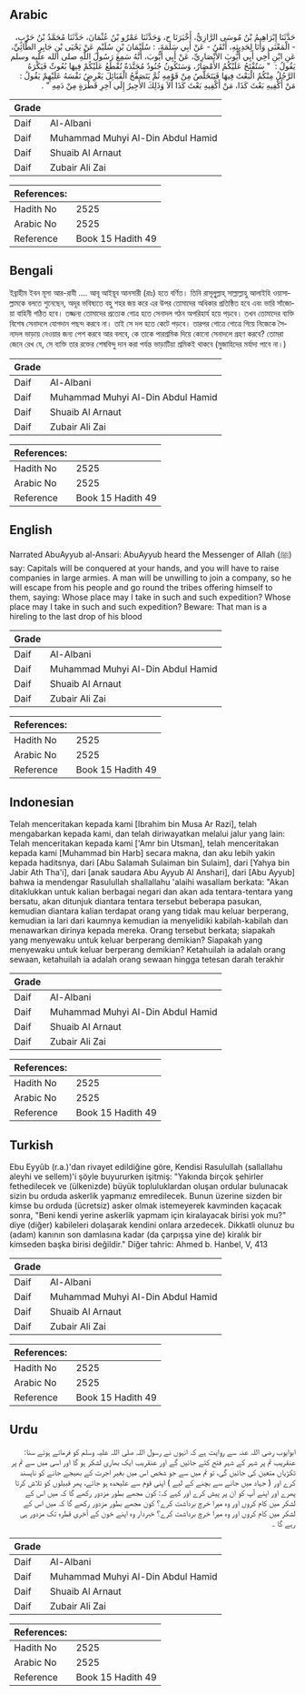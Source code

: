 ## Arabic


<div dir="rtl" lang="ar" style={{fontSize:'larger',backgroundColor:'#f8f9fa',padding:20}}>
حَدَّثَنَا إِبْرَاهِيمُ بْنُ مُوسَى الرَّازِيُّ، أَخْبَرَنَا ح، وَحَدَّثَنَا عَمْرُو بْنُ عُثْمَانَ، حَدَّثَنَا مُحَمَّدُ بْنُ حَرْبٍ، - الْمَعْنَى وَأَنَا لِحَدِيثِهِ، أَتْقَنُ - عَنْ أَبِي سَلَمَةَ، ‏:‏ سُلَيْمَانَ بْنِ سُلَيْمٍ عَنْ يَحْيَى بْنِ جَابِرٍ الطَّائِيِّ، عَنِ ابْنِ أَخِي أَبِي أَيُّوبَ الأَنْصَارِيِّ، عَنْ أَبِي أَيُّوبَ، أَنَّهُ سَمِعَ رَسُولَ اللَّهِ صلى الله عليه وسلم يَقُولُ ‏:‏ ‏ "‏ سَتُفْتَحُ عَلَيْكُمُ الأَمْصَارُ، وَسَتَكُونُ جُنُودٌ مُجَنَّدَةٌ تُقْطَعُ عَلَيْكُمْ فِيهَا بُعُوثٌ فَيَكْرَهُ الرَّجُلُ مِنْكُمُ الْبَعْثَ فِيهَا فَيَتَخَلَّصُ مِنْ قَوْمِهِ ثُمَّ يَتَصَفَّحُ الْقَبَائِلَ يَعْرِضُ نَفْسَهُ عَلَيْهِمْ يَقُولُ ‏:‏ مَنْ أَكْفِيهِ بَعْثَ كَذَا، مَنْ أَكْفِيهِ بَعْثَ كَذَا أَلاَ وَذَلِكَ الأَجِيرُ إِلَى آخِرِ قَطْرَةٍ مِنْ دَمِهِ ‏"‏ ‏.‏
</div>
<div style={{backgroundColor:'#f8f9fa',padding:20, marginBottom: 10}}><table> <thead> <tr> <th>Grade</th> <th></th> </tr> </thead> <tbody> <tr><td>Daif</td><td>Al-Albani</td></tr><tr><td>Daif</td><td>Muhammad Muhyi Al-Din Abdul Hamid</td></tr><tr><td>Daif</td><td>Shuaib Al Arnaut</td></tr><tr><td>Daif</td><td>Zubair Ali Zai</td></tr></tbody></table><table> <thead> <tr> <th>References:</th> <th></th> </tr> </thead> <tbody><tr><td>Hadith No</td><td>2525</td></tr><tr><td>Arabic No</td><td>2525</td></tr><tr><td>Reference</td><td>Book 15 Hadith 49</td></tr></tbody></table></div>

## Bengali


<div dir="ltr" lang="bn" style={{fontSize:'larger',backgroundColor:'#f8f9fa',padding:20}}>
ইব্রাহীম ইবন মূসা আর-রাযী .... আবূ আইয়ূব আনসারী (রাঃ) হতে বর্ণিত। তিনি রাসূলূৃল্লাহ্ সাল্লাল্লাহু আলাইহি ওয়াসাল্লামকে বলতে শুনেছেন, অদূর ভবিষ্যতে বহু শহর জয় করে এর উপর তোমাদের অধিকার প্রতিষ্ঠিত হবে এবং ভারি সাঁজোয়া বাহিনী গঠিত হবে। তজ্জন্য তোমাদের প্রত্যেক গোত্র হতে সেনাদল গঠন অপরিহার্য হয়ে পড়বে। তখন তোমাদের ব্যক্তি বিশেষ সেনাদলে যোগদান পছন্দ করবে না। তাই সে দল হতে কেটে পড়বে। তারপর গোত্রে গোত্রে গিয়ে নিজেকে সৈন্যদল ভাড়ায় নেওয়ার জন্য পেশ করবে আর বলবে, কে তাকে পারশ্রমিক দিয়ে কোনো সেনাদলে গ্রহণ করবে? তোমরা জেনে রেখ যে, সে ব্যক্তি তার রক্তের শেষবিন্দু দান করা পর্যন্ত ভাড়াটিয়া শ্রমিকই থাকবে (মুজাহিদের মর্যাদা পাবে না।)
</div>
<div style={{backgroundColor:'#f8f9fa',padding:20, marginBottom: 10}}><table> <thead> <tr> <th>Grade</th> <th></th> </tr> </thead> <tbody> <tr><td>Daif</td><td>Al-Albani</td></tr><tr><td>Daif</td><td>Muhammad Muhyi Al-Din Abdul Hamid</td></tr><tr><td>Daif</td><td>Shuaib Al Arnaut</td></tr><tr><td>Daif</td><td>Zubair Ali Zai</td></tr></tbody></table><table> <thead> <tr> <th>References:</th> <th></th> </tr> </thead> <tbody><tr><td>Hadith No</td><td>2525</td></tr><tr><td>Arabic No</td><td>2525</td></tr><tr><td>Reference</td><td>Book 15 Hadith 49</td></tr></tbody></table></div>

## English


<div dir="ltr" lang="en" style={{fontSize:'larger',backgroundColor:'#f8f9fa',padding:20}}>
Narrated AbuAyyub al-Ansari: AbuAyyub heard the Messenger of Allah (ﷺ) say: Capitals will be conquered at your hands, and you will have to raise companies in large armies. A man will be unwilling to join a company, so he will escape from his people and go round the tribes offering himself to them, saying: Whose place may I take in such and such expedition? Whose place may I take in such and such expedition? Beware: That man is a hireling to the last drop of his blood
</div>
<div style={{backgroundColor:'#f8f9fa',padding:20, marginBottom: 10}}><table> <thead> <tr> <th>Grade</th> <th></th> </tr> </thead> <tbody> <tr><td>Daif</td><td>Al-Albani</td></tr><tr><td>Daif</td><td>Muhammad Muhyi Al-Din Abdul Hamid</td></tr><tr><td>Daif</td><td>Shuaib Al Arnaut</td></tr><tr><td>Daif</td><td>Zubair Ali Zai</td></tr></tbody></table><table> <thead> <tr> <th>References:</th> <th></th> </tr> </thead> <tbody><tr><td>Hadith No</td><td>2525</td></tr><tr><td>Arabic No</td><td>2525</td></tr><tr><td>Reference</td><td>Book 15 Hadith 49</td></tr></tbody></table></div>

## Indonesian


<div dir="ltr" lang="id" style={{fontSize:'larger',backgroundColor:'#f8f9fa',padding:20}}>
Telah menceritakan kepada kami [Ibrahim bin Musa Ar Razi], telah mengabarkan kepada kami, dan telah diriwayatkan melalui jalur yang lain: Telah menceritakan kepada kami ['Amr bin Utsman], telah menceritakan kepada kami [Muhammad bin Harb] secara makna, dan aku lebih yakin kepada haditsnya, dari [Abu Salamah Sulaiman bin Sulaim], dari [Yahya bin Jabir Ath Tha'i], dari [anak saudara Abu Ayyub Al Anshari], dari [Abu Ayyub] bahwa ia mendengar Rasulullah shallallahu 'alaihi wasallam berkata: "Akan ditaklukkan untuk kalian berbagai negari dan akan ada tentara-tentara yang bersatu, akan ditunjuk diantara tentara tersebut beberapa pasukan, kemudian diantara kalian terdapat orang yang tidak mau keluar berperang, kemudian ia lari dari kaumnya kemudian ia menyelidiki kabilah-kabilah dan menawarkan dirinya kepada mereka. Orang tersebut berkata; siapakah yang menyewaku untuk keluar berperang demikian? Siapakah yang menyewaku untuk keluar berperang demikian? Ketahuilah ia adalah orang sewaan, ketahuilah ia adalah orang sewaan hingga tetesan darah terakhir
</div>
<div style={{backgroundColor:'#f8f9fa',padding:20, marginBottom: 10}}><table> <thead> <tr> <th>Grade</th> <th></th> </tr> </thead> <tbody> <tr><td>Daif</td><td>Al-Albani</td></tr><tr><td>Daif</td><td>Muhammad Muhyi Al-Din Abdul Hamid</td></tr><tr><td>Daif</td><td>Shuaib Al Arnaut</td></tr><tr><td>Daif</td><td>Zubair Ali Zai</td></tr></tbody></table><table> <thead> <tr> <th>References:</th> <th></th> </tr> </thead> <tbody><tr><td>Hadith No</td><td>2525</td></tr><tr><td>Arabic No</td><td>2525</td></tr><tr><td>Reference</td><td>Book 15 Hadith 49</td></tr></tbody></table></div>

## Turkish


<div dir="ltr" lang="tr" style={{fontSize:'larger',backgroundColor:'#f8f9fa',padding:20}}>
Ebu Eyyûb (r.a.)'dan rivayet edildiğine göre, Kendisi Rasulullah (sallallahu aleyhi ve sellem)'i şöyle buyururken işitmiş: "Yakında birçok şehirler fethedilecek ve (ülkenizde) büyük topluluklardan oluşan ordular bulunacak sizin bu orduda askerlik yapmanız emredilecek. Bunun üzerine sizden bir kimse bu orduda (ücretsiz) asker olmak istemeyerek kavminden kaçacak sonra, "Beni kendi yerine askerlik yapmam için kiralayacak birisi yok mu?" diye (diğer) kabileleri dolaşarak kendini onlara arzedecek. Dikkatli olunuz bu (adam) kanının son damlasına kadar (da çarpışsa yine de) kiralık bir kimseden başka birisi değildir." Diğer tahric: Ahmed b. Hanbel, V, 413
</div>
<div style={{backgroundColor:'#f8f9fa',padding:20, marginBottom: 10}}><table> <thead> <tr> <th>Grade</th> <th></th> </tr> </thead> <tbody> <tr><td>Daif</td><td>Al-Albani</td></tr><tr><td>Daif</td><td>Muhammad Muhyi Al-Din Abdul Hamid</td></tr><tr><td>Daif</td><td>Shuaib Al Arnaut</td></tr><tr><td>Daif</td><td>Zubair Ali Zai</td></tr></tbody></table><table> <thead> <tr> <th>References:</th> <th></th> </tr> </thead> <tbody><tr><td>Hadith No</td><td>2525</td></tr><tr><td>Arabic No</td><td>2525</td></tr><tr><td>Reference</td><td>Book 15 Hadith 49</td></tr></tbody></table></div>

## Urdu


<div dir="rtl" lang="ur" style={{fontSize:'larger',backgroundColor:'#f8f9fa',padding:20}}>
ابوایوب رضی اللہ عنہ سے روایت ہے کہ انہوں نے رسول اللہ صلی اللہ علیہ وسلم کو فرماتے ہوئے سنا: عنقریب تم پر شہر کے شہر فتح کئے جائیں گے اور عنقریب ایک بھاری لشکر ہو گا اور اسی میں سے تم پر ٹکڑیاں متعین کی جائیں گی، تو تم میں سے جو شخص اس میں بغیر اجرت کے بھیجے جانے کو ناپسند کرے اور ( جہاد میں جانے سے بچنے کے لیے ) اپنی قوم سے علیحدہ ہو جائے، پھر قبیلوں کو تلاش کرتا پھرے اور اپنے آپ کو ان پر پیش کرے اور کہے کہ: کون مجھے بطور مزدور رکھے گا کہ میں اس کے لشکر میں کام کروں اور وہ میرا خرچ برداشت کرے؟ کون مجھے بطور مزدور رکھے گا کہ میں اس کے لشکر میں کام کروں اور وہ میرا خرچ برداشت کرے؟ خبردار وہ اپنے خون کے آخری قطرہ تک مزدور ہی رہے گا ۔
</div>
<div style={{backgroundColor:'#f8f9fa',padding:20, marginBottom: 10}}><table> <thead> <tr> <th>Grade</th> <th></th> </tr> </thead> <tbody> <tr><td>Daif</td><td>Al-Albani</td></tr><tr><td>Daif</td><td>Muhammad Muhyi Al-Din Abdul Hamid</td></tr><tr><td>Daif</td><td>Shuaib Al Arnaut</td></tr><tr><td>Daif</td><td>Zubair Ali Zai</td></tr></tbody></table><table> <thead> <tr> <th>References:</th> <th></th> </tr> </thead> <tbody><tr><td>Hadith No</td><td>2525</td></tr><tr><td>Arabic No</td><td>2525</td></tr><tr><td>Reference</td><td>Book 15 Hadith 49</td></tr></tbody></table></div>